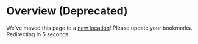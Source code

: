 # Overview (Deprecated)

We've moved this page to a [new location](./)! Please update your bookmarks. Redirecting in 5 seconds...


<Redirect to="./" delay_ms={5000} />
